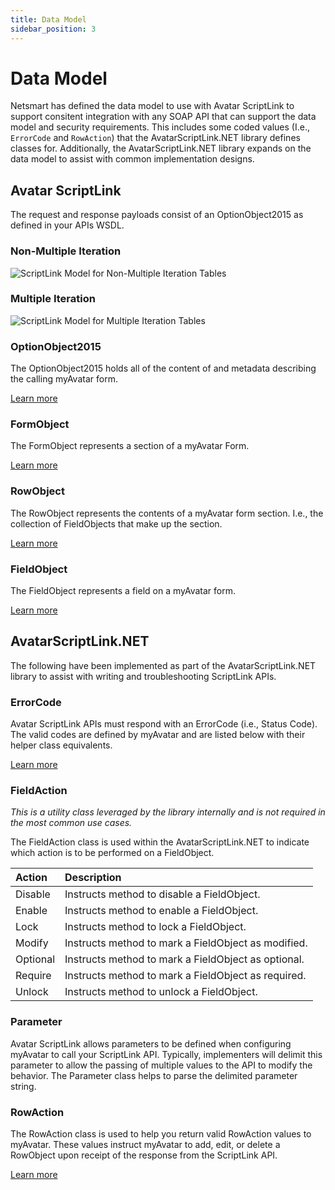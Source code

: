 ```yaml
---
title: Data Model
sidebar_position: 3
---
```


# Data Model

Netsmart has defined the data model to use with Avatar ScriptLink to support consitent integration with any SOAP API that can support the data model and security requirements.
This includes some coded values (I.e., `ErrorCode` and `RowAction`) that the AvatarScriptLink.NET library defines classes for.
Additionally, the AvatarScriptLink.NET library expands on the data model to assist with common implementation designs.

## Avatar ScriptLink

The request and response payloads consist of an OptionObject2015 as defined in your APIs WSDL.

### Non-Multiple Iteration

![ScriptLink Model for Non-Multiple Iteration Tables](/img/placeholder/1920x1080.svg)

### Multiple Iteration

![ScriptLink Model for Multiple Iteration Tables](/img/placeholder/1920x1080.svg)

### OptionObject2015

The OptionObject2015 holds all of the content of and metadata describing the calling myAvatar form.

[Learn more](./optionobject2015)

### FormObject

The FormObject represents a section of a myAvatar Form.

[Learn more](./formobject)

### RowObject

The RowObject represents the contents of a myAvatar form section. I.e., the collection of FieldObjects that make up the section.

[Learn more](./rowobject)

### FieldObject

The FieldObject represents a field on a myAvatar form.

[Learn more](./fieldobject)

## AvatarScriptLink.NET

The following have been implemented as part of the AvatarScriptLink.NET library to assist with writing and troubleshooting ScriptLink APIs.

### ErrorCode

Avatar ScriptLink APIs must respond with an ErrorCode (i.e., Status Code).
The valid codes are defined by myAvatar and are listed below with their helper class equivalents.

[Learn more](./errorcode)

### FieldAction

*This is a utility class leveraged by the library internally and is not required in the most common use cases.*

The FieldAction class is used within the AvatarScriptLink.NET to indicate which action is to be performed on a FieldObject.

| Action   | Description                                         |
|:---------|:----------------------------------------------------|
| Disable  | Instructs method to disable a FieldObject.          |
| Enable   | Instructs method to enable a FieldObject.           |
| Lock     | Instructs method to lock a FieldObject.             |
| Modify   | Instructs method to mark a FieldObject as modified. |
| Optional | Instructs method to mark a FieldObject as optional. |
| Require  | Instructs method to mark a FieldObject as required. |
| Unlock   | Instructs method to unlock a FieldObject.           |

### Parameter

Avatar ScriptLink allows parameters to be defined when configuring myAvatar to call your ScriptLink API.
Typically, implementers will delimit this parameter to allow the passing of multiple values to the API to modify the behavior.
The Parameter class helps to parse the delimited parameter string.

<ParameterExample />

### RowAction

The RowAction class is used to help you return valid RowAction values to myAvatar.
These values instruct myAvatar to add, edit, or delete a RowObject upon receipt of the response from the ScriptLink API.

[Learn more](./rowaction)